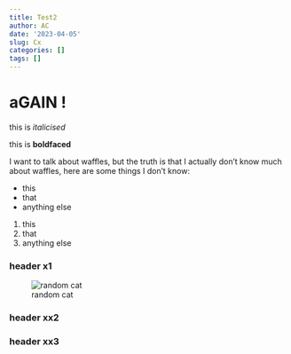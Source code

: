 ```yaml
---
title: Test2
author: AC
date: '2023-04-05'
slug: Cx
categories: []
tags: []
---
```

# aGAIN !

this is *italicised*\

this is **boldfaced**

I want to talk about waffles, but the truth is that I actually don't know much about waffles, here are some things I don't know:

- this
- that
- anything else

1. this
2. that
3. anything else

### header x1

![random cat](https://placekitten.com/200/400)

### header xx2

### header xx3